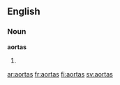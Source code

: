 ==English==

===Noun===
'''aortas'''

# {{plural of|aorta}}

[[ar:aortas]]
[[fr:aortas]]
[[fi:aortas]]
[[sv:aortas]]